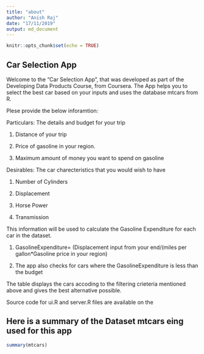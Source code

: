 ---
title: "about"
author: "Anish Raj"
date: "17/11/2019"
output: md_document
---

```{r setup, include=FALSE}
knitr::opts_chunk$set(echo = TRUE)
```

## Car Selection App 

Welcome to the "Car Selection App", that was developed as part of the Developing Data Products Course, from Coursera. The App helps you to select the best car based on your inputs and uses the database mtcars from R.

Plese provide the below inforamtion:

Particulars: The details and budget for your trip

1. Distance of your trip 

2. Price of gasoline in your region. 

3. Maximum amount of money you want to spend on gasoline

Desirables: The car charecteristics that you would wish to have

1. Number of Cylinders

2. Displacement

3. Horse Power

4. Transmission

This information will be used to calculate the Gasoline Expenditure for each car in the dataset. 

1. GasolineExpenditure= 
  (Displacement input from your end/(miles per gallon*Gasoline price in your region)

2. The app also checks for cars where the GasolineExpenditure is less than the budget 

The table displays the cars accoding to the filtering crieteria mentioned above and gives the best alternative possible.


Source code for ui.R and server.R files are available on the

## Here is a summary of the Dataset mtcars eing used for this app
```{r cars}
summary(mtcars)
```

